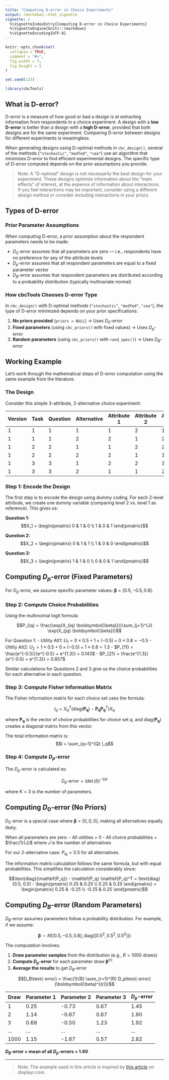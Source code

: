 ```yaml
---
title: "Computing D-error in Choice Experiments"
output: rmarkdown::html_vignette
vignette: >
  %\VignetteIndexEntry{Computing D-error in Choice Experiments}
  %\VignetteEngine{knitr::rmarkdown}
  %\VignetteEncoding{UTF-8}
---
```


```r
knitr::opts_chunk$set(
  collapse = TRUE,
  comment = "#>",
  fig.width = 7,
  fig.height = 5
)

set.seed(123)

library(cbcTools)
```

## What is D-error?

D-error is a measure of how good or bad a design is at extracting information from respondents in a choice experiment. A design with a **low D-error** is better than a design with a **high D-error**, provided that both designs are for the same experiment. Comparing D-error between designs for different experiments is meaningless.

When generating designs using D-optimal methods in `cbc_design()`, several of the methods (`"stochastic"`, `"modfed"`, `"cea"`) use an algorithm that minimizes D-error to find efficient experimental designs. The specific type of D-error computed depends on the prior assumptions you provide.

> Note: A "D-optimal" design is not necessarily the best design for your experiment. These designs optimize information about the "main effects" of interest, at the expence of information about interactions. If you feel interactions may be important, consider using a different design method or consider including interactions in your priors.

## Types of D-error

### Prior Parameter Assumptions

When computing D-error, a prior assumption about the respondent parameters needs to be made:

- $D_0$-error assumes that all parameters are zero — i.e., respondents have no preference for any of the attribute levels
- $D_p$-error assumes that all respondent parameters are equal to a fixed parameter vector  
- $D_B$-error assumes that respondent parameters are distributed according to a probability distribution (typically multivariate normal)

### How cbcTools Chooses D-error Type

In `cbc_design()` with D-optimal methods (`"stochastic"`, `"modfed"`, `"cea"`), the type of D-error minimized depends on your prior specifications:

1. **No priors provided** (`priors = NULL`) → Uses $D_0$-error
2. **Fixed parameters** (using `cbc_priors()` with fixed values) → Uses $D_p$-error
3. **Random parameters** (using `cbc_priors()` with `rand_spec()`) → Uses $D_B$-error

## Working Example

Let's work through the mathematical steps of D-error computation using the same example from the literature.

### The Design

Consider this simple 3-attribute, 2-alternative choice experiment:

| Version | Task | Question | Alternative | Attribute 1 | Attribute 2 | Attribute 3 |
|---------|------|----------|-------------|-------------|-------------|-------------|
| 1       | 1    | 1        | 1           | 1           | 2           | 1           |
| 1       | 1    | 1        | 2           | 2           | 1           | 2           |
| 1       | 2    | 2        | 1           | 1           | 2           | 2           |
| 1       | 2    | 2        | 2           | 2           | 1           | 1           |
| 1       | 3    | 3        | 1           | 2           | 2           | 1           |
| 1       | 3    | 3        | 2           | 1           | 1           | 2           |

### Step 1: Encode the Design

The first step is to encode the design using dummy coding. For each 2-level attribute, we create one dummy variable (comparing level 2 vs. level 1 as reference). This gives us:

**Question 1:**
$$X_1 = \begin{pmatrix}
0 & 1 & 0 \\
1 & 0 & 1
\end{pmatrix}$$

**Question 2:**
$$X_2 = \begin{pmatrix}
0 & 1 & 1 \\
1 & 0 & 0
\end{pmatrix}$$

**Question 3:**
$$X_3 = \begin{pmatrix}
1 & 1 & 0 \\
0 & 0 & 1
\end{pmatrix}$$

## Computing $D_p$-error (Fixed Parameters)

For $D_p$-error, we assume specific parameter values: $\boldsymbol{\beta} = [0.5, -0.5, 0.8]$.

### Step 2: Compute Choice Probabilities

Using the multinomial logit formula:

$$P_{iq} = \frac{\exp(X_{iq} \boldsymbol{\beta})}{\sum_{j=1}^{J} \exp(X_{jq} \boldsymbol{\beta})}$$

For Question 1:
- Utility Alt1: $U_1 = 0 \times 0.5 + 1 \times (-0.5) + 0 \times 0.8 = -0.5$
- Utility Alt2: $U_2 = 1 \times 0.5 + 0 \times (-0.5) + 1 \times 0.8 = 1.3$
- $P_{11} = \frac{e^{-0.5}}{e^{-0.5} + e^{1.3}} = 0.143$
- $P_{21} = \frac{e^{1.3}}{e^{-0.5} + e^{1.3}} = 0.857$

Similar calculations for Questions 2 and 3 give us the choice probabilities for each alternative in each question.

### Step 3: Compute Fisher Information Matrix

The Fisher information matrix for each choice set uses the formula:

$$I_q = X_q^T \left( \text{diag}(\mathbf{P_q}) - \mathbf{P_q} \mathbf{P_q}^T \right) X_q$$

where $\mathbf{P_q}$ is the vector of choice probabilities for choice set $q$, and $\text{diag}(\mathbf{P_q})$ creates a diagonal matrix from this vector.

The total information matrix is:
$$I = \sum_{q=1}^{Q} I_q$$

### Step 4: Compute $D_p$-error

The $D_p$-error is calculated as:

$$D_p\text{-error} = (\det(I))^{-1/K}$$

where $K = 3$ is the number of parameters.

## Computing $D_0$-error (No Priors)

$D_0$-error is a special case where $\boldsymbol{\beta} = [0, 0, 0]$, making all alternatives equally likely.

When all parameters are zero:
- All utilities = 0
- All choice probabilities = $\frac{1}{J}$ where $J$ is the number of alternatives

For our 2-alternative case: $P_{iq} = 0.5$ for all alternatives.

The information matrix calculation follows the same formula, but with equal probabilities. This simplifies the calculation considerably since:

$$\text{diag}(\mathbf{P_q}) - \mathbf{P_q} \mathbf{P_q}^T = \text{diag}(0.5, 0.5) - \begin{pmatrix} 0.25 & 0.25 \\ 0.25 & 0.25 \end{pmatrix} = \begin{pmatrix} 0.25 & -0.25 \\ -0.25 & 0.25 \end{pmatrix}$$

## Computing $D_B$-error (Random Parameters)

$D_B$-error assumes parameters follow a probability distribution. For example, if we assume:

$$\boldsymbol{\beta} \sim N\left([0.5, -0.5, 0.8], \text{diag}([0.5^2, 0.5^2, 0.5^2])\right)$$

The computation involves:

1. **Draw parameter samples** from the distribution (e.g., $R = 1000$ draws)
2. **Compute $D_p$-error** for each parameter draw $\boldsymbol{\beta}^{(r)}$
3. **Average the results** to get $D_B$-error

$$D_B\text{-error} = \frac{1}{R} \sum_{r=1}^{R} D_p\text{-error}(\boldsymbol{\beta}^{(r)})$$

| Draw | Parameter 1 | Parameter 2 | Parameter 3 | $D_p$-error |
|------|-------------|-------------|-------------|-------------|
| 1    | 0.25        | -0.73       | 0.67        | 1.45        |
| 2    | 1.14        | -0.67       | 0.67        | 1.90        |
| 3    | 0.69        | -0.50       | 1.23        | 1.92        |
| ...  | ...         | ...         | ...         | ...         |
| 1000 | 1.15        | -1.67       | 0.57        | 2.82        |

**$D_B$-error = mean of all $D_p$-errors = 1.90**

---

> Note: The example used in this article is inspired by [this article](https://www.displayr.com/how-to-compute-d-error-for-a-choice-experiment/) on displayr.com.